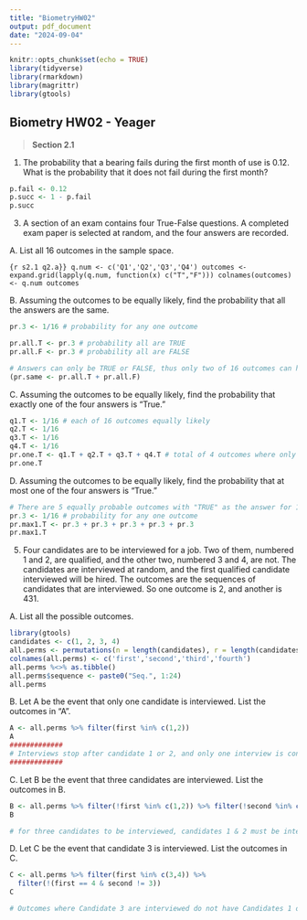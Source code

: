 ```yaml
---
title: "BiometryHW02"
output: pdf_document
date: "2024-09-04"
---
```


```r
knitr::opts_chunk$set(echo = TRUE)
library(tidyverse)
library(rmarkdown)
library(magrittr)
library(gtools)
```

## Biometry HW02 - Yeager

> **Section 2.1**

1.  The probability that a bearing fails during the first month of use is 0.12. What is the probability that it does not fail during the first month?

```r
p.fail <- 0.12
p.succ <- 1 - p.fail
p.succ
```

3.  A section of an exam contains four True-False questions. A completed exam paper is selected at random, and the four answers are recorded.\

A. List all 16 outcomes in the sample space.

```{r s2.1 q2.a}}
q.num <- c('Q1','Q2','Q3','Q4')
outcomes <- expand.grid(lapply(q.num, function(x) c("T","F")))
colnames(outcomes) <- q.num
outcomes
```

B. Assuming the outcomes to be equally likely, find the probability that all the answers are the same.

```r
pr.3 <- 1/16 # probability for any one outcome

pr.all.T <- pr.3 # probability all are TRUE
pr.all.F <- pr.3 # probability all are FALSE

# Answers can only be TRUE or FALSE, thus only two of 16 outcomes can have same answers
(pr.same <- pr.all.T + pr.all.F) 
```

C. Assuming the outcomes to be equally likely, find the probability that exactly one of the four answers is “True.”

```r
q1.T <- 1/16 # each of 16 outcomes equally likely
q2.T <- 1/16
q3.T <- 1/16
q4.T <- 1/16
pr.one.T <- q1.T + q2.T + q3.T + q4.T # total of 4 outcomes where only 1 is "TRUE"
pr.one.T
```

D. Assuming the outcomes to be equally likely, find the probability that at most one of the four answers is “True.”

```r
# There are 5 equally probable outcomes with "TRUE" as the answer for 1 or fewer questions
pr.3 <- 1/16 # probability for any one outcome
pr.max1.T <- pr.3 + pr.3 + pr.3 + pr.3 + pr.3
pr.max1.T
```

5.  Four candidates are to be interviewed for a job. Two of them, numbered 1 and 2, are qualified, and the other two, numbered 3 and 4, are not. The candidates are interviewed at random, and the first qualified candidate interviewed will be hired. The outcomes are the sequences of candidates that are interviewed. So one outcome is 2, and another is 431.

A. List all the possible outcomes.

```r
library(gtools)
candidates <- c(1, 2, 3, 4)
all.perms <- permutations(n = length(candidates), r = length(candidates), v = candidates)
colnames(all.perms) <- c('first','second','third','fourth')
all.perms %<>% as.tibble()
all.perms$sequence <- paste0("Seq.", 1:24)
all.perms
```

B. Let A be the event that only one candidate is interviewed. List the outcomes in "A".

```r
A <- all.perms %>% filter(first %in% c(1,2))
A
#############
# Interviews stop after candidate 1 or 2, and only one interview is conducted, so although other sequences exist there are only two outcomes; either candidate 1 or candidate 2 are interviewed first.
#############
```

C. Let B be the event that three candidates are interviewed. List the outcomes in B.

```r
B <- all.perms %>% filter(!first %in% c(1,2)) %>% filter(!second %in% c(1,2))
B

# for three candidates to be interviewed, candidates 1 & 2 must be interviewed third or fourth
```
D. Let C be the event that candidate 3 is interviewed.
List the outcomes in C.
```r
C <- all.perms %>% filter(first %in% c(3,4)) %>% 
  filter(!(first == 4 & second != 3))
C

# Outcomes where Candidate 3 are interviewed do not have Candidates 1 or 2 preceed them.
```